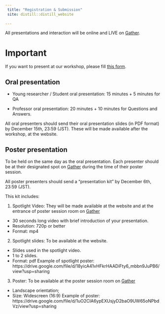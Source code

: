 ```yaml
---
 title: "Registration & Submission"
 site: distill::distill_website
 
---
```


All presentations and interaction will be online and LIVE on [Gather](https://gather.town/).

# Important

If you want to present at our workshop, please fill [this form](https://docs.google.com/forms/d/e/1FAIpQLSdZnHcmIvAWIu0ILR2KuH8jQTCzUafoFu8cnrWr53syDrRajQ/viewform?gxids=7757).

## Oral presentation 

- Young researcher / Student oral presentation: 15 minutes + 5 minutes for QA
 
- Professor oral presentation: 20 minutes + 10 minutes for Questions and Answers.
	
All oral presenters should send their oral presentation slides (in PDF format) by December 15th, 23:59 (JST). These will be made available after the workshop, at the website.



## Poster presentation

To be held on the same day as the oral presentation. Each presenter should be at their designated spot on [Gather](https://gather.town/) during the time of their poster session.


All poster presenters should send a "presentation kit" by December 6th, 23:59 (JST).

This kit includes:

1. Spotlight Video: They will be made available at the website and at the entrance of poster session room on [Gather](https://gather.town/)
- 30 seconds long video with brief introduction of your presentation.
- Resolution: 720p or better
- Format: mp4

2. Spotlight slides: To be available at the website.
- Slides used in the spotlight video.
- 1 to 2 slides.
- Format: pdf
Example of spotlight poster: https://drive.google.com/file/d/18yicA41vHFkrHAADiFty6_mbbn9JuPB6/view?usp=sharing

3. Poster: To be available at the poster session room on [Gather](https://gather.town/)
- Landscape orientation;
- Size: Widescreen (16:9)
Example of poster: https://drive.google.com/file/d/1uO2CIA6ypEXUsjyD2baO9UW65oNPbdVz/view?usp=sharing
